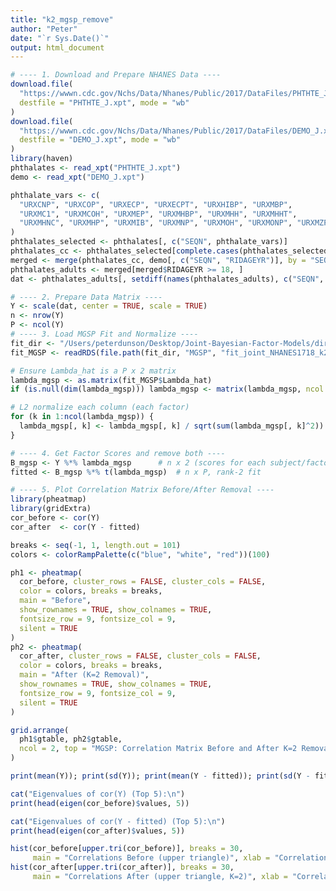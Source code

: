 ```yaml
---
title: "k2_mgsp_remove"
author: "Peter"
date: "`r Sys.Date()`"
output: html_document
---
```




```r
# ---- 1. Download and Prepare NHANES Data ----
download.file(
  "https://wwwn.cdc.gov/Nchs/Data/Nhanes/Public/2017/DataFiles/PHTHTE_J.xpt",
  destfile = "PHTHTE_J.xpt", mode = "wb"
)
download.file(
  "https://wwwn.cdc.gov/Nchs/Data/Nhanes/Public/2017/DataFiles/DEMO_J.xpt",
  destfile = "DEMO_J.xpt", mode = "wb"
)
library(haven)
phthalates <- read_xpt("PHTHTE_J.xpt")
demo <- read_xpt("DEMO_J.xpt")

phthalate_vars <- c(
  "URXCNP", "URXCOP", "URXECP", "URXECPT", "URXHIBP", "URXMBP",
  "URXMC1", "URXMCOH", "URXMEP", "URXMHBP", "URXMHH", "URXMHHT",
  "URXMHNC", "URXMHP", "URXMIB", "URXMNP", "URXMOH", "URXMONP", "URXMZP"
)
phthalates_selected <- phthalates[, c("SEQN", phthalate_vars)]
phthalates_cc <- phthalates_selected[complete.cases(phthalates_selected[, phthalate_vars]), ]
merged <- merge(phthalates_cc, demo[, c("SEQN", "RIDAGEYR")], by = "SEQN")
phthalates_adults <- merged[merged$RIDAGEYR >= 18, ]
dat <- phthalates_adults[, setdiff(names(phthalates_adults), c("SEQN", "RIDAGEYR"))]

# ---- 2. Prepare Data Matrix ----
Y <- scale(dat, center = TRUE, scale = TRUE)
n <- nrow(Y)
P <- ncol(Y)
# ---- 3. Load MGSP Fit and Normalize ----
fit_dir <- "/Users/peterdunson/Desktop/Joint-Bayesian-Factor-Models/direct_paper_fits/storing_fit"
fit_MGSP <- readRDS(file.path(fit_dir, "MGSP", "fit_joint_NHANES1718_k2.rds"))

# Ensure Lambda_hat is a P x 2 matrix
lambda_mgsp <- as.matrix(fit_MGSP$Lambda_hat)
if (is.null(dim(lambda_mgsp))) lambda_mgsp <- matrix(lambda_mgsp, ncol = 2)

# L2 normalize each column (each factor)
for (k in 1:ncol(lambda_mgsp)) {
  lambda_mgsp[, k] <- lambda_mgsp[, k] / sqrt(sum(lambda_mgsp[, k]^2))
}

# ---- 4. Get Factor Scores and remove both ----
B_mgsp <- Y %*% lambda_mgsp      # n x 2 (scores for each subject/factor)
fitted <- B_mgsp %*% t(lambda_mgsp)  # n x P, rank-2 fit

# ---- 5. Plot Correlation Matrix Before/After Removal ----
library(pheatmap)
library(gridExtra)
cor_before <- cor(Y)
cor_after  <- cor(Y - fitted)

breaks <- seq(-1, 1, length.out = 101)
colors <- colorRampPalette(c("blue", "white", "red"))(100)

ph1 <- pheatmap(
  cor_before, cluster_rows = FALSE, cluster_cols = FALSE,
  color = colors, breaks = breaks,
  main = "Before",
  show_rownames = TRUE, show_colnames = TRUE,
  fontsize_row = 9, fontsize_col = 9,
  silent = TRUE
)
ph2 <- pheatmap(
  cor_after, cluster_rows = FALSE, cluster_cols = FALSE,
  color = colors, breaks = breaks,
  main = "After (K=2 Removal)",
  show_rownames = TRUE, show_colnames = TRUE,
  fontsize_row = 9, fontsize_col = 9,
  silent = TRUE
)

grid.arrange(
  ph1$gtable, ph2$gtable,
  ncol = 2, top = "MGSP: Correlation Matrix Before and After K=2 Removal"
)

print(mean(Y)); print(sd(Y)); print(mean(Y - fitted)); print(sd(Y - fitted))

cat("Eigenvalues of cor(Y) (Top 5):\n")
print(head(eigen(cor_before)$values, 5))

cat("Eigenvalues of cor(Y - fitted) (Top 5):\n")
print(head(eigen(cor_after)$values, 5))

hist(cor_before[upper.tri(cor_before)], breaks = 30, 
     main = "Correlations Before (upper triangle)", xlab = "Correlation")
hist(cor_after[upper.tri(cor_after)], breaks = 30, 
     main = "Correlations After (upper triangle, K=2)", xlab = "Correlation")


```


